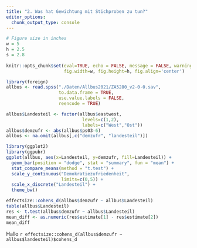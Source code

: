 ```yaml
---
title: "2. Was hat Gewichtung mit Stichproben zu tun?"
editor_options: 
  chunk_output_type: console
---
```


```r
# Figure size in inches
w = 5
h = 2.5
s = 2.8
    
knitr::opts_chunk$set(eval=TRUE, echo = FALSE, message = FALSE, warning = FALSE,
                      fig.width=w, fig.height=h, fig.align='center')
```

```r
library(foreign)
allbus <- read.spss("./Daten/Allbus2021/ZA5280_v2-0-0.sav",
                    to.data.frame = TRUE,
                    use.value.labels = FALSE,
                    reencode = TRUE)
```

```r
allbus$Landesteil <- factor(allbus$eastwest,
                             levels=c(1,2),
                             labels=c("West","Ost"))
allbus$demzufr <- abs(allbus$ps03-6)
allbus <- na.omit(allbus[,c("demzufr", "landesteil")])

library(ggplot2)
library(ggpubr)
ggplot(allbus, aes(x=Landesteil, y=demzufr, fill=Landesteil)) +
  geom_bar(position = "dodge", stat = "summary", fun = "mean") +
  stat_compare_means(method = "t.test") +
  scale_y_continuous("Demokratiezufriedenheit", 
                     limits=c(0,5)) +
  scale_x_discrete("Landesteil") +
  theme_bw()

effectsize::cohens_d(allbus$demzufr ~ allbus$Landesteil)
table(allbus$Landesteil)
res <- t.test(allbus$demzufr ~ allbus$Landesteil)
mean_diff <- as.numeric(res$estimate[1] - res$estimate[2])
mean_diff
```


Hallo `r effectsize::cohens_d(allbus$demzufr ~ allbus$landesteil)$cohens_d` 

